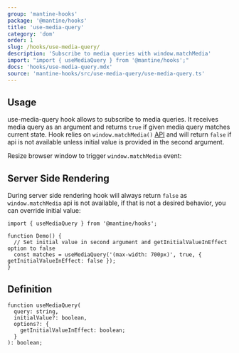 ```yaml
---
group: 'mantine-hooks'
package: '@mantine/hooks'
title: 'use-media-query'
category: 'dom'
order: 1
slug: /hooks/use-media-query/
description: 'Subscribe to media queries with window.matchMedia'
import: "import { useMediaQuery } from '@mantine/hooks';"
docs: 'hooks/use-media-query.mdx'
source: 'mantine-hooks/src/use-media-query/use-media-query.ts'
---
```



## Usage

use-media-query hook allows to subscribe to media queries.
It receives media query as an argument and returns `true` if given media query matches current state.
Hook relies on `window.matchMedia()` [API](https://developer.mozilla.org/en-US/docs/Web/API/Window/matchMedia)
and will return `false` if api is not available unless initial value is provided in the second argument.

Resize browser window to trigger `window.matchMedia` event:

<Demo data={HooksDemos.useMediaQueryDemo} />

## Server Side Rendering

During server side rendering hook will always return `false` as `window.matchMedia` api is not available,
if that is not a desired behavior, you can override initial value:

```tsx
import { useMediaQuery } from '@mantine/hooks';

function Demo() {
  // Set initial value in second argument and getInitialValueInEffect option to false
  const matches = useMediaQuery('(max-width: 700px)', true, { getInitialValueInEffect: false });
}
```

## Definition

```tsx
function useMediaQuery(
  query: string,
  initialValue?: boolean,
  options?: {
    getInitialValueInEffect: boolean;
  }
): boolean;
```
